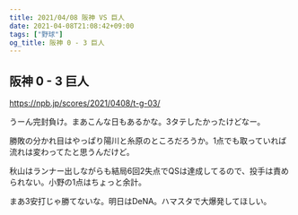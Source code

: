 ```yaml
---
title: 2021/04/08 阪神 VS 巨人
date: 2021-04-08T21:08:42+09:00
tags: ["野球"]
og_title: 阪神 0 - 3 巨人
---
```


## 阪神 0 - 3 巨人

https://npb.jp/scores/2021/0408/t-g-03/


うーん完封負け。まあこんな日もあるかな。3タテしたかったけどなー。

勝敗の分かれ目はやっぱり陽川と糸原のところだろうか。1点でも取っていれば流れは変わってたと思うんだけど。

秋山はランナー出しながらも結局6回2失点でQSは達成してるので、投手は責められない。小野の1点はちょっと余計。

まあ3安打じゃ勝てないな。明日はDeNA。ハマスタで大爆発してほしい。

